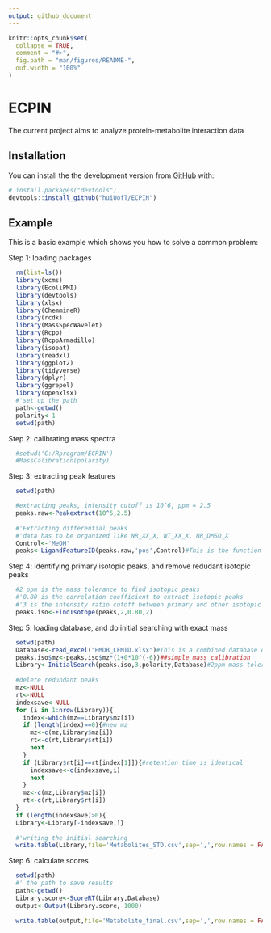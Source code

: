 ```yaml
---
output: github_document
---
```


<!-- README.md is generated from README.Rmd. Please edit that file -->

```r
knitr::opts_chunk$set(
  collapse = TRUE,
  comment = "#>",
  fig.path = "man/figures/README-",
  out.width = "100%"
)
```

# ECPIN

<!-- badges: start -->
<!-- badges: end -->

The current project aims to analyze protein-metabolite interaction data

## Installation

You can install the the development version from [GitHub](https://github.com/) with:

``` r
# install.packages("devtools")
devtools::install_github("huiUofT/ECPIN")
```
## Example

This is a basic example which shows you how to solve a common problem:

Step 1: loading packages
```r
  rm(list=ls())
  library(xcms)
  library(EcoliPMI)
  library(devtools)
  library(xlsx)
  library(ChemmineR)
  library(rcdk)
  library(MassSpecWavelet)
  library(Rcpp)
  library(RcppArmadillo)
  library(isopat)
  library(readxl)
  library(ggplot2)
  library(tidyverse)
  library(dplyr)
  library(ggrepel)
  library(openxlsx)
  #'set up the path
  path<-getwd()
  polarity<-1
  setwd(path)
```

Step 2: calibrating mass spectra
```r
  #setwd('C:/Rprogram/ECPIN')
  #MassCalibration(polarity)
```

Step 3: extracting peak features
```r
  setwd(path)

  #extracting peaks, intensity cutoff is 10^6, ppm = 2.5
  peaks.raw<-Peakextract(10^5,2.5)
  
  #'Extracting differential peaks
  #'data has to be organized like NR_XX_X, WT_XX_X, NR_DMSO_X
  Control<-'MeOH'
  peaks<-LigandFeatureID(peaks.raw,'pos',Control)#This is the function extracting differential peaks compared to controL
```
Step 4: identifying primary isotopic peaks, and remove redudant isotopic peaks
```r
  #2 ppm is the mass tolerance to find isotopic peaks
  #'0.80 is the correlation coefficient to extract isotopic peaks
  #'3 is the intensity ratio cutoff between primary and other isotopic peaks
  peaks.iso<-FindIsotope(peaks,2,0.80,2)
```
Step 5: loading database, and do initial searching with exact mass
```r
  setwd(path)
  Database<-read_excel("HMDB_CFMID.xlsx")#This is a combined database of TSCA, Tox21 and HMDB
  peaks.iso$mz<-peaks.iso$mz*(1+0*10^(-6))##simple mass calibration
  Library<-InitialSearch(peaks.iso,3,polarity,Database)#2ppm mass tolerance
  
  #delete redundant peaks
  mz<-NULL
  rt<-NULL
  indexsave<-NULL
  for (i in 1:nrow(Library)){
    index<-which(mz==Library$mz[i])
    if (length(index)==0){#new mz
      mz<-c(mz,Library$mz[i])
      rt<-c(rt,Library$rt[i])
      next
    }
    if (Library$rt[i]==rt[index[1]]){#retention time is identical
      indexsave<-c(indexsave,i)
      next
    }
    mz<-c(mz,Library$mz[i])
    rt<-c(rt,Library$rt[i])
  }
  if (length(indexsave)>0){
  Library<-Library[-indexsave,]}
  
  #'writing the initial searching
  write.table(Library,file='Metabolites_STD.csv',sep=',',row.names = FALSE)
```
Step 6: calculate scores
```r
  setwd(path)
  #' the path to save results
  path<-getwd()
  Library.score<-ScoreRT(Library,Database)
  output<-Output(Library.score,-1000)
  
  write.table(output,file='Metabolite_final.csv',sep=',',row.names = FALSE)
```
